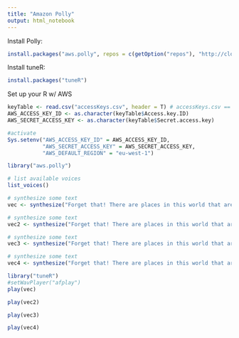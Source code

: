 ```yaml
---
title: "Amazon Polly"
output: html_notebook
---
```


Install Polly: 
```r
install.packages("aws.polly", repos = c(getOption("repos"), "http://cloudyr.github.io/drat"))
```

Install tuneR:
```r
install.packages("tuneR") 
```

Set up your R w/ AWS
```r
keyTable <- read.csv("accessKeys.csv", header = T) # accessKeys.csv == the CSV downloaded from AWS containing your Acces & Secret keys
AWS_ACCESS_KEY_ID <- as.character(keyTable$Access.key.ID)
AWS_SECRET_ACCESS_KEY <- as.character(keyTable$Secret.access.key)

#activate
Sys.setenv("AWS_ACCESS_KEY_ID" = AWS_ACCESS_KEY_ID,
           "AWS_SECRET_ACCESS_KEY" = AWS_SECRET_ACCESS_KEY,
           "AWS_DEFAULT_REGION" = "eu-west-1") 
```

```r
library("aws.polly")

# list available voices
list_voices()
```

```r
# synthesize some text
vec <- synthesize("Forget that! There are places in this world that aren't made out of stone. That there's something inside -that they can't get to, that they can't touch! That's yours.", voice = "Joey")
```

```r
# synthesize some text
vec2 <- synthesize("Forget that! There are places in this world that aren't made out of stone. That there's something inside -that they can't get to, that they can't touch! That's yours.", voice = "Ivy")
```

```r
# synthesize some text
vec3 <- synthesize("Forget that! There are places in this world that aren't made out of stone. That there's something inside -that they can't get to, that they can't touch! That's yours.", voice = "Matthew")
```

```r
# synthesize some text
vec4 <- synthesize("Forget that! There are places in this world that aren't made out of stone. That there's something inside -that they can't get to, that they can't touch! That's yours.", voice = "Salli")
```

```r
library("tuneR")
#setWavPlayer("afplay")
play(vec)
```

```r
play(vec2)
```

```r
play(vec3)
```

```r
play(vec4)
```




